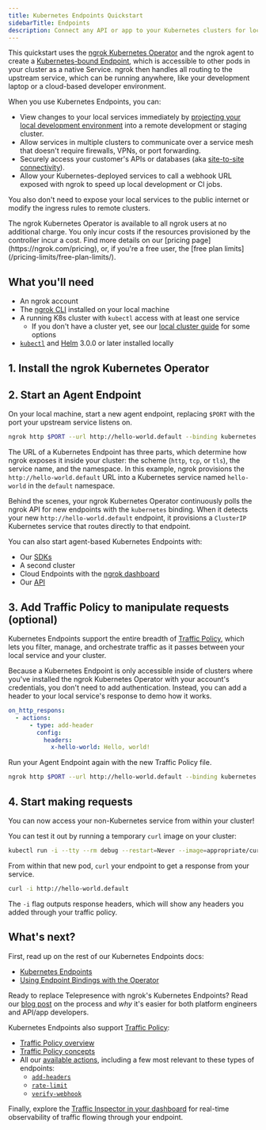 ```yaml
---
title: Kubernetes Endpoints Quickstart
sidebarTitle: Endpoints
description: Connect any API or app to your Kubernetes clusters for local service projection, cross-cluster communication, and much more.
---
```



This quickstart uses the [ngrok Kubernetes Operator](/k8s) and the ngrok agent to create a [Kubernetes-bound Endpoint](/universal-gateway/kubernetes-endpoints/), which is accessible to other pods in your cluster as a native Service. ngrok then handles all routing to the upstream service, which can be running anywhere, like your development laptop or a cloud-based developer environment.

When you use Kubernetes Endpoints, you can:

- View changes to your local services immediately by [projecting your local development environment](https://ngrok.com/blog-post/kubernetes-dev-loop-projection) into a remote development or staging cluster.
- Allow services in multiple clusters to communicate over a service mesh that doesn't require firewalls, VPNs, or port forwarding.
- Securely access your customer's APIs or databases (aka [site-to-site connectivity](/guides/site-to-site-connectivity/)).
- Allow your Kubernetes-deployed services to call a webhook URL exposed with ngrok to speed up local development or CI jobs.

You also don't need to expose your local services to the public internet or modify the ingress rules to remote clusters.

<Note>
	The ngrok Kubernetes Operator is available to all ngrok users at no additional
	charge. You only incur costs if the resources provisioned by the controller
	incur a cost. Find more details on our [pricing
	page](https://ngrok.com/pricing), or, if you're a free user, the [free plan
	limits](/pricing-limits/free-plan-limits/).
   </Note>

## What you'll need

- An ngrok account
- The [ngrok CLI](/getting-started/#2-install-the-ngrok-agent-cli) installed on your local machine
- A running K8s cluster with `kubectl` access with at least one service
  - If you don't have a cluster yet, see our [local cluster guide](/k8s/guides/local-cluster/) for some options
- [`kubectl`](https://kubernetes.io/docs/reference/kubectl/) and [Helm](https://helm.sh/docs/intro/install/) 3.0.0 or later installed locally

## 1. Install the ngrok Kubernetes Operator

<K8sSetup />
<K8sInstallBindings />

## 2. Start an Agent Endpoint

On your local machine, start a new agent endpoint, replacing `$PORT` with the port your upstream service listens on.

```bash
ngrok http $PORT --url http://hello-world.default --binding kubernetes
```

The URL of a Kubernetes Endpoint has three parts, which determine how ngrok exposes it inside your cluster: the scheme (`http`, `tcp`, or `tls`), the service name, and the namespace.
In this example, ngrok provisions the `http://hello-world.default` URL into a Kubernetes service named `hello-world` in the `default` namespace.

Behind the scenes, your ngrok Kubernetes Operator continuously polls the ngrok API for new endpoints with the `kubernetes` binding.
When it detects your new `http://hello-world.default` endpoint, it provisions a `ClusterIP` Kubernetes service that routes directly to that endpoint.

<Tip>
You can also start agent-based Kubernetes Endpoints with:

- Our [SDKs](/agent-sdks/)
- A second cluster
- Cloud Endpoints with the [ngrok dashboard](https://dashboard.ngrok.com/endpoints)
- Our [API](/api)
</Tip>

## 3. Add Traffic Policy to manipulate requests (optional)

Kubernetes Endpoints support the entire breadth of [Traffic Policy](/traffic-policy), which lets you filter, manage, and orchestrate traffic as it passes between your local service and your cluster.

Because a Kubernetes Endpoint is only accessible inside of clusters where you've installed the ngrok Kubernetes Operator with your account's credentials, you don't need to add authentication.
Instead, you can add a header to your local service's response to demo how it works.

```yaml title="hello-world.yaml"
on_http_respons:
  - actions:
      - type: add-header
        config:
          headers:
            x-hello-world: Hello, world!
```

Run your Agent Endpoint again with the new Traffic Policy file.

```bash
ngrok http $PORT --url http://hello-world.default --binding kubernetes --traffic-policy-file hello-world.yaml
```

## 4. Start making requests

You can now access your non-Kubernetes service from within your cluster!

You can test it out by running a temporary `curl` image on your cluster:

```bash
kubectl run -i --tty --rm debug --restart=Never --image=appropriate/curl -- /bin/sh
```

From within that new pod, `curl` your endpoint to get a response from your service.

```bash
curl -i http://hello-world.default
```

The `-i` flag outputs response headers, which will show any headers you added through your traffic policy.

## What's next?

First, read up on the rest of our Kubernetes Endpoints docs:

- [Kubernetes Endpoints](/universal-gateway/kubernetes-endpoints/)
- [Using Endpoint Bindings with the Operator](/k8s/guides/bindings/)

Ready to replace Telepresence with ngrok's Kubernetes Endpoints?
Read our [blog post](https://ngrok.com/blog-post/kubernetes-dev-loop-projection) on the process and _why_ it's easier for both platform engineers and API/app developers.

Kubernetes Endpoints also support [Traffic Policy](/traffic-policy):

- [Traffic Policy overview](/traffic-policy)
- [Traffic Policy concepts](/traffic-policy/concepts/)
- All our [available actions](/traffic-policy/actions/), including a few most relevant to these types of endpoints:
  - [`add-headers`](/traffic-policy/actions/add-headers/)
  - [`rate-limit`](/traffic-policy/actions/rate-limit/)
  - [`verify-webhook`](/traffic-policy/actions/verify-webhook/)

Finally, explore the [Traffic Inspector in your dashboard](https://dashboard.ngrok.com/traffic-inspector) for real-time observability of traffic flowing through your endpoint.
